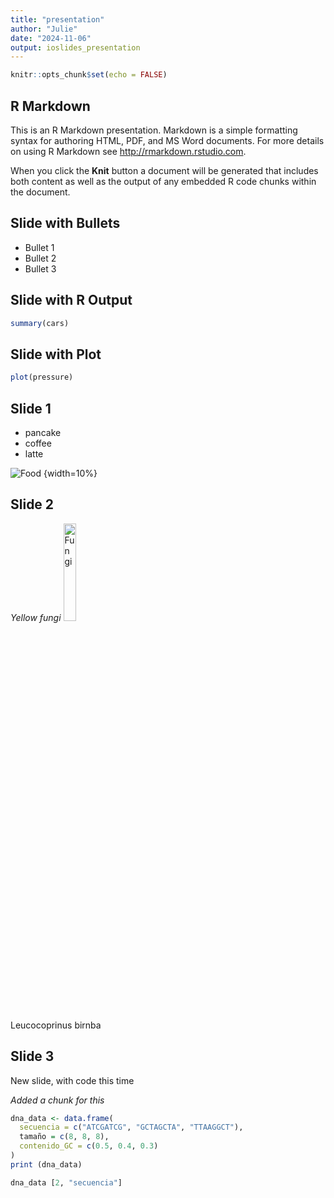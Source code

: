 ```yaml
---
title: "presentation"
author: "Julie"
date: "2024-11-06"
output: ioslides_presentation
---
```


```r
knitr::opts_chunk$set(echo = FALSE)
```

## R Markdown

This is an R Markdown presentation. Markdown is a simple formatting syntax for authoring HTML, PDF, and MS Word documents. For more details on using R Markdown see <http://rmarkdown.rstudio.com>.

When you click the **Knit** button a document will be generated that includes both content as well as the output of any embedded R code chunks within the document.

## Slide with Bullets

- Bullet 1
- Bullet 2
- Bullet 3

## Slide with R Output

```r
summary(cars)
```

## Slide with Plot

```r
plot(pressure)
```


## Slide 1
* pancake 
* coffee
* latte 

![Food](https://images.squarespace-cdn.com/content/v1/539cc3c1e4b045b6dc9898db/1517442967957-1UZMPYSU3TLE96A19W27/6853922153_c8e2239d06_b.jpg) {width=10%}

## Slide 2
*Yellow fungi*
![Fungi](https://s3.amazonaws.com/eit-planttoolbox-prod/media/images/Leucocoprinus-birnba_eYW0DatStmyM.jpeg){width=20%}

Leucocoprinus birnba


## Slide 3
New slide, with code this time 

*Added a chunk for this*

```r
dna_data <- data.frame(
  secuencia = c("ATCGATCG", "GCTAGCTA", "TTAAGGCT"),
  tamaño = c(8, 8, 8),
  contenido_GC = c(0.5, 0.4, 0.3)
)
print (dna_data)

dna_data [2, "secuencia"]
```



